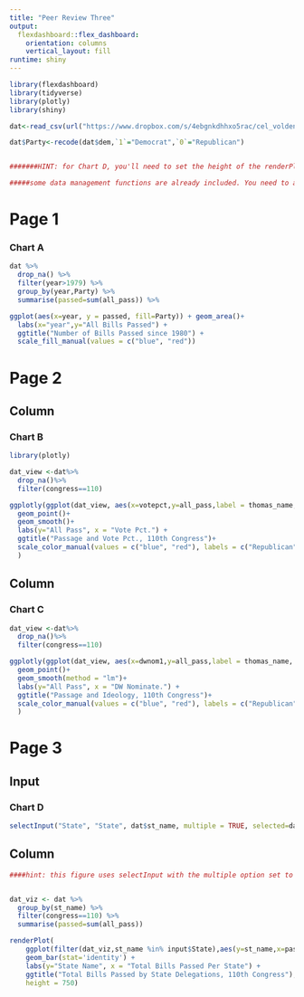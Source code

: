 ```yaml
---
title: "Peer Review Three"
output: 
  flexdashboard::flex_dashboard:
    orientation: columns
    vertical_layout: fill
runtime: shiny
---
```


```r
library(flexdashboard)
library(tidyverse)
library(plotly)
library(shiny)

dat<-read_csv(url("https://www.dropbox.com/s/4ebgnkdhhxo5rac/cel_volden_wiseman%20_coursera.csv?raw=1"))

dat$Party<-recode(dat$dem,`1`="Democrat",`0`="Republican")


#######HINT: for Chart D, you'll need to set the height of the renderPlot, using the height argument. Try a value of 750.

#####some data management functions are already included. You need to add the visualization functions.

```


Page 1
======

### Chart A


```r
dat %>% 
  drop_na() %>% 
  filter(year>1979) %>% 
  group_by(year,Party) %>% 
  summarise(passed=sum(all_pass)) %>% 

ggplot(aes(x=year, y = passed, fill=Party)) + geom_area()+
  labs(x="year",y="All Bills Passed") +
  ggtitle("Number of Bills Passed since 1980") +
  scale_fill_manual(values = c("blue", "red"))


```

Page 2
======

Column
-----------------------------------------------------------------------


### Chart B

```r
library(plotly)

dat_view <-dat%>%
  drop_na()%>%
  filter(congress==110)

ggplotly(ggplot(dat_view, aes(x=votepct,y=all_pass,label = thomas_name, color =Party))+
  geom_point()+
  geom_smooth()+
  labs(y="All Pass", x = "Vote Pct.") +
  ggtitle("Passage and Vote Pct., 110th Congress")+
  scale_color_manual(values = c("blue", "red"), labels = c("Republican", "Democrat"))
  )


```

Column
-----------------------------------------------------------------------

### Chart C

```r
dat_view <-dat%>%
  drop_na()%>%
  filter(congress==110)

ggplotly(ggplot(dat_view, aes(x=dwnom1,y=all_pass,label = thomas_name, color=Party))+
  geom_point()+
  geom_smooth(method = "lm")+
  labs(y="All Pass", x = "DW Nominate.") +
  ggtitle("Passage and Ideology, 110th Congress")+
  scale_color_manual(values = c("blue", "red"), labels = c("Republican", "Democrat"))
  )
```

Page 3
======

Input{.sidebar}
----------------------------------------------------------------
### Chart D

```r
selectInput("State", "State", dat$st_name, multiple = TRUE, selected=dat$st_name)
```

Column
----------------------------------------------------------------

```r

####hint: this figure uses selectInput with the multiple option set to true and with the options set up so that all states are initially selected.


dat_viz <- dat %>% 
  group_by(st_name) %>% 
  filter(congress==110) %>%
  summarise(passed=sum(all_pass))

renderPlot(
    ggplot(filter(dat_viz,st_name %in% input$State),aes(y=st_name,x=passed))+
    geom_bar(stat='identity') +
    labs(y="State Name", x = "Total Bills Passed Per State") +
    ggtitle("Total Bills Passed by State Delegations, 110th Congress"), 
    height = 750)

```

